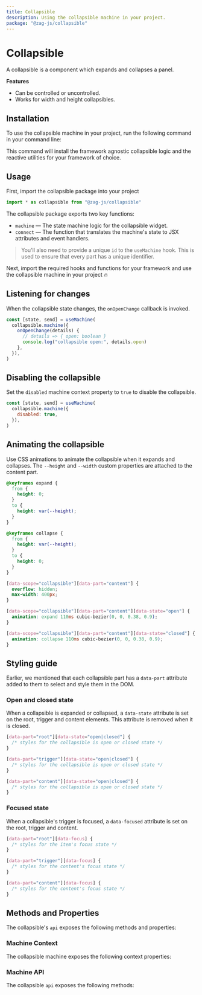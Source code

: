 ```yaml
---
title: Collapsible
description: Using the collapsible machine in your project.
package: "@zag-js/collapsible"
---
```


# Collapsible

A collapsible is a component which expands and collapses a panel.

<Resources pkg="@zag-js/collapsible" />

<Showcase id="Collapsible" />

**Features**

- Can be controlled or uncontrolled.
- Works for width and height collapsibles.

## Installation

To use the collapsible machine in your project, run the following command in
your command line:

<CodeSnippet id="collapsible/installation.mdx" />

This command will install the framework agnostic collapsible logic and the
reactive utilities for your framework of choice.

## Usage

First, import the collapsible package into your project

```jsx
import * as collapsible from "@zag-js/collapsible"
```

The collapsible package exports two key functions:

- `machine` — The state machine logic for the collapsible widget.
- `connect` — The function that translates the machine's state to JSX attributes
  and event handlers.

> You'll also need to provide a unique `id` to the `useMachine` hook. This is
> used to ensure that every part has a unique identifier.

Next, import the required hooks and functions for your framework and use the
collapsible machine in your project 🔥

<CodeSnippet id="collapsible/usage.mdx" />

## Listening for changes

When the collapsible state changes, the `onOpenChange` callback is invoked.

```jsx {3-6}
const [state, send] = useMachine(
  collapsible.machine({
    onOpenChange(details) {
      // details => { open: boolean }
      console.log("collapsible open:", details.open)
    },
  }),
)
```

## Disabling the collapsible

Set the `disabled` machine context property to `true` to disable the
collapsible.

```jsx {3}
const [state, send] = useMachine(
  collapsible.machine({
    disabled: true,
  }),
)
```

## Animating the collapsible

Use CSS animations to animate the collapsible when it expands and collapses. The
`--height` and `--width` custom properties are attached to the content part.

```css
@keyframes expand {
  from {
    height: 0;
  }
  to {
    height: var(--height);
  }
}

@keyframes collapse {
  from {
    height: var(--height);
  }
  to {
    height: 0;
  }
}

[data-scope="collapsible"][data-part="content"] {
  overflow: hidden;
  max-width: 400px;
}

[data-scope="collapsible"][data-part="content"][data-state="open"] {
  animation: expand 110ms cubic-bezier(0, 0, 0.38, 0.9);
}

[data-scope="collapsible"][data-part="content"][data-state="closed"] {
  animation: collapse 110ms cubic-bezier(0, 0, 0.38, 0.9);
}
```

## Styling guide

Earlier, we mentioned that each collapsible part has a `data-part` attribute
added to them to select and style them in the DOM.

### Open and closed state

When a collapsible is expanded or collapsed, a `data-state` attribute is set on
the root, trigger and content elements. This attribute is removed when it is
closed.

```css
[data-part="root"][data-state="open|closed"] {
  /* styles for the collapsible is open or closed state */
}

[data-part="trigger"][data-state="open|closed"] {
  /* styles for the collapsible is open or closed state */
}

[data-part="content"][data-state="open|closed"] {
  /* styles for the collapsible is open or closed state */
}
```

### Focused state

When a collapsible's trigger is focused, a `data-focused` attribute is set on
the root, trigger and content.

```css
[data-part="root"][data-focus] {
  /* styles for the item's focus state */
}

[data-part="trigger"][data-focus] {
  /* styles for the content's focus state */
}

[data-part="content"][data-focus] {
  /* styles for the content's focus state */
}
```

## Methods and Properties

The collapsible's `api` exposes the following methods and properties:

### Machine Context

The collapsible machine exposes the following context properties:

<ContextTable name="collapsible" />

### Machine API

The collapsible `api` exposes the following methods:

<ApiTable name="collapsible" />
